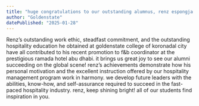 ```yaml
---
title: "huge congratulations to our outstanding alumnus, renz espongja!"
author: "Goldenstate"
datePublished: "2025-01-28"
---
```


Renz’s outstanding work ethic, steadfast commitment, and the outstanding hospitality education he obtained at goldenstate college of koronadal city have all contributed to his recent promotion to f&b coordinator at the prestigious ramada hotel abu dhabi. it brings us great joy to see our alumni succeeding on the global scene! renz’s achievements demonstrate how his personal motivation and the excellent instruction offered by our hospitality management program work in harmony. we develop future leaders with the abilities, know-how, and self-assurance required to succeed in the fast-paced hospitality industry. renz, keep shining bright! all of our students find inspiration in you.